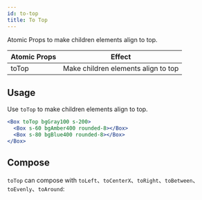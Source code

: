 ```yaml
---
id: to-top
title: To Top
---
```



Atomic Props to make children elements align to top.

| Atomic Props | Effect                              |
| ------------ | ----------------------------------- |
| toTop        | Make children elements align to top |

## Usage

Use `toTop` to make children elements align to top.

```jsx live
<Box toTop bgGray100 s-200>
  <Box s-60 bgAmber400 rounded-8></Box>
  <Box s-80 bgBlue400 rounded-8></Box>
</Box>
```

## Compose

`toTop` can compose with `toLeft`、`toCenterX`、`toRight`、`toBetween`、`toEvenly`、`toAround`:

<LayoutEngine5 />
